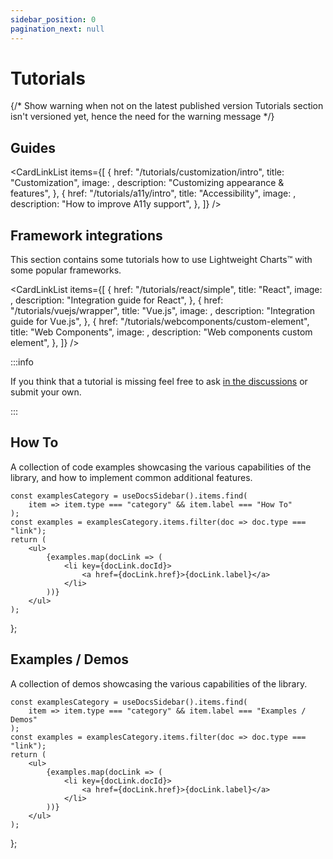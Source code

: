 ```yaml
---
sidebar_position: 0
pagination_next: null
---
```



# Tutorials


{/*
  Show warning when not on the latest published version
  Tutorials section isn't versioned yet, hence the need for the warning message
*/}

<VersionWarningAdmonition
	notCurrent="These tutorials are for the latest published version of Lightweight Charts."
	type="caution"
	displayVersionMessage
/>

## Guides

<CardLinkList
	items={[
		{
			href: "/tutorials/customization/intro",
			title: "Customization",
			image: <Shapes />,
			description: "Customizing appearance & features",
		},
		{
			href: "/tutorials/a11y/intro",
			title: "Accessibility",
			image: <A11y />,
			description: "How to improve A11y support",
		},
	]}
/>

## Framework integrations

This section contains some tutorials how to use Lightweight Charts™ with some popular frameworks.

<CardLinkList
	items={[
		{
			href: "/tutorials/react/simple",
			title: "React",
			image: <ReactLogo />,
			description: "Integration guide for React",
		},
		{
			href: "/tutorials/vuejs/wrapper",
			title: "Vue.js",
			image: <VuejsLogo />,
			description: "Integration guide for Vue.js",
		},
		{
			href: "/tutorials/webcomponents/custom-element",
			title: "Web Components",
			image: <WebComponentsLogo />,
			description: "Web components custom element",
		},
	]}
/>

:::info

If you think that a tutorial is missing feel free to ask [in the discussions](https://github.com/tradingview/lightweight-charts/discussions)
or submit your own.

:::

## How To

A collection of code examples showcasing the various capabilities of the library, and how to implement common additional features.

	const examplesCategory = useDocsSidebar().items.find(
		item => item.type === "category" && item.label === "How To"
	);
	const examples = examplesCategory.items.filter(doc => doc.type === "link");
	return (
		<ul>
			{examples.map(docLink => (
				<li key={docLink.docId}>
					<a href={docLink.href}>{docLink.label}</a>
				</li>
			))}
		</ul>
	);
};

<HowToList />

## Examples / Demos

A collection of demos showcasing the various capabilities of the library.

	const examplesCategory = useDocsSidebar().items.find(
		item => item.type === "category" && item.label === "Examples / Demos"
	);
	const examples = examplesCategory.items.filter(doc => doc.type === "link");
	return (
		<ul>
			{examples.map(docLink => (
				<li key={docLink.docId}>
					<a href={docLink.href}>{docLink.label}</a>
				</li>
			))}
		</ul>
	);
};

<ExamplesList />

